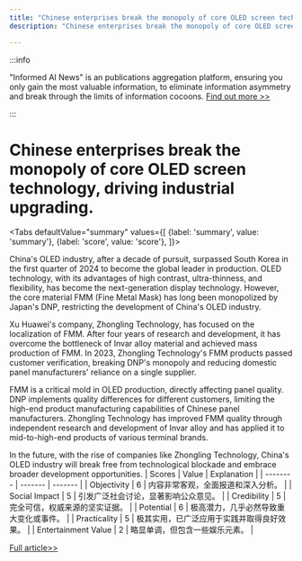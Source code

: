 ```yaml
---
title: "Chinese enterprises break the monopoly of core OLED screen technology, driving industrial upgrading."
description: "Chinese enterprises break the monopoly of core OLED screen technology, driving industrial upgrading."

---
```



:::info

"Informed AI News" is an publications aggregation platform, ensuring you only gain the most valuable information, to eliminate information asymmetry and break through the limits of information cocoons.  [Find out more >>](/)

:::

# Chinese enterprises break the monopoly of core OLED screen technology, driving industrial upgrading.


<Tabs
	defaultValue="summary"
	values={[
	{label: 'summary', value: 'summary'},
	{label: 'score', value: 'score'},
]}>
<TabItem value="summary">


China's OLED industry, after a decade of pursuit, surpassed South Korea in the first quarter of 2024 to become the global leader in production. OLED technology, with its advantages of high contrast, ultra-thinness, and flexibility, has become the next-generation display technology. However, the core material FMM (Fine Metal Mask) has long been monopolized by Japan's DNP, restricting the development of China's OLED industry.

Xu Huawei's company, Zhongling Technology, has focused on the localization of FMM. After four years of research and development, it has overcome the bottleneck of Invar alloy material and achieved mass production of FMM. In 2023, Zhongling Technology's FMM products passed customer verification, breaking DNP's monopoly and reducing domestic panel manufacturers' reliance on a single supplier.

FMM is a critical mold in OLED production, directly affecting panel quality. DNP implements quality differences for different customers, limiting the high-end product manufacturing capabilities of Chinese panel manufacturers. Zhongling Technology has improved FMM quality through independent research and development of Invar alloy and has applied it to mid-to-high-end products of various terminal brands.

In the future, with the rise of companies like Zhongling Technology, China's OLED industry will break free from technological blockade and embrace broader development opportunities.
</TabItem>
<TabItem value="score">
	| Scores     | Value   | Explanation |
	| -------- | ------- | ------- |
	| Objectivity  | 6    | 内容非常客观，全面报道和深入分析。    |
	| Social Impact | 5     | 引发广泛社会讨论，显著影响公众意见。    |
	| Credibility    | 5    | 完全可信，权威来源的坚实证据。    |
	| Potential    | 6    | 极高潜力，几乎必然导致重大变化或事件。    |
	| Practicality    | 5    | 极其实用，已广泛应用于实践并取得良好效果。    |
	| Entertainment Value    | 2    | 略显单调，但包含一些娱乐元素。    |
</TabItem>
</Tabs>

[Full article>>](https://www.36kr.com/p/2949638044098697)
